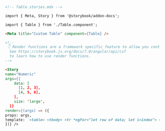 ```md
<!-- Table.stories.mdx -->

import { Meta, Story } from '@storybook/addon-docs';

import { Table } from './Table.component';

<Meta title="Custom Table" component={Table} />

<!--
 👇 Render functions are a framework specific feature to allow you control on how the component renders.
  See https://storybook.js.org/docs/7.0/angular/api/csf
  to learn how to use render functions.
-->

<Story
name="Numeric"
args={{
    data: [
      [1, 2, 3],
      [4, 5, 6],
    ],
    size: 'large',
  }}
render={(args) => ({
props: args,
template: `<table> <tbody> <tr *ngFor="let row of data; let i=index"> <td *ngFor="let col of row; let j=index"> {{data[i][j]}} </td> </tr> </tbody> </table>`,
})} />
```
